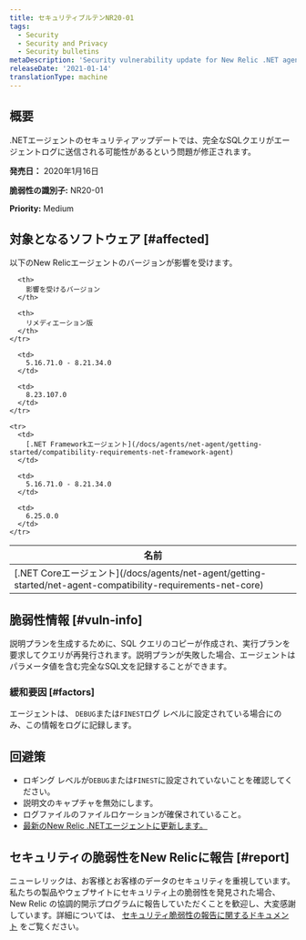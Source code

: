 ```yaml
---
title: セキュリティブルテンNR20-01
tags:
  - Security
  - Security and Privacy
  - Security bulletins
metaDescription: 'Security vulnerability update for New Relic .NET agent,  January 16, 2020'
releaseDate: '2021-01-14'
translationType: machine
---
```


## 概要

.NETエージェントのセキュリティアップデートでは、完全なSQLクエリがエージェントログに送信される可能性があるという問題が修正されます。

**発売日：** 2020年1月16日

**脆弱性の識別子:** NR20-01

**Priority:** Medium

## 対象となるソフトウェア [#affected]

以下のNew Relicエージェントのバージョンが影響を受けます。

<table>
  <thead>
    <tr>
      <th>
        名前
      </th>

      <th>
        影響を受けるバージョン
      </th>

      <th>
        リメディエーション版
      </th>
    </tr>
  </thead>

  <tbody>
    <tr>
      <td>
        [.NET Coreエージェント](/docs/agents/net-agent/getting-started/net-agent-compatibility-requirements-net-core)
      </td>

      <td>
        5.16.71.0 - 8.21.34.0
      </td>

      <td>
        8.23.107.0
      </td>
    </tr>

    <tr>
      <td>
        [.NET Frameworkエージェント](/docs/agents/net-agent/getting-started/compatibility-requirements-net-framework-agent)
      </td>

      <td>
        5.16.71.0 - 8.21.34.0
      </td>

      <td>
        6.25.0.0
      </td>
    </tr>
  </tbody>
</table>

## 脆弱性情報 [#vuln-info]

説明プランを生成するために、SQL クエリのコピーが作成され、実行プランを要求してクエリが再発行されます。説明プランが失敗した場合、エージェントはパラメータ値を含む完全なSQL文を記録することができます。

### 緩和要因 [#factors]

エージェントは、 `DEBUG`または`FINEST`ログ レベルに設定されている場合にのみ、この情報をログに記録します。

## 回避策

* ロギング レベルが`DEBUG`または`FINEST`に設定されていないことを確認してください。
* 説明文のキャプチャを無効にします。
* ログファイルのファイルロケーションが確保されていること。
* [最新のNew Relic .NETエージェントに更新します。](/docs/agents/net-agent/installation/update-net-agent)

## セキュリティの脆弱性をNew Relicに報告 [#report]

ニューレリックは、お客様とお客様のデータのセキュリティを重視しています。私たちの製品やウェブサイトにセキュリティ上の脆弱性を発見された場合、New Relic の協調的開示プログラムに報告していただくことを歓迎し、大変感謝しています。詳細については、 [セキュリティ脆弱性の報告に関するドキュメント](/docs/security/new-relic-security/data-privacy/reporting-security-vulnerabilities) をご覧ください。
